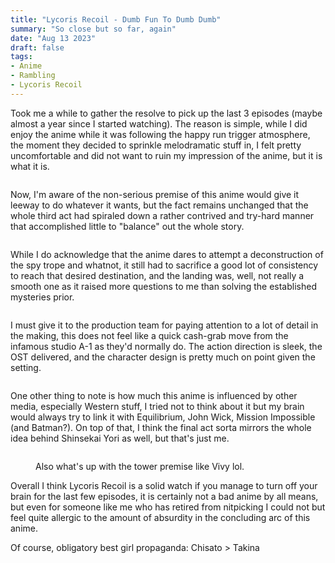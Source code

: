 ```yaml
---
title: "Lycoris Recoil - Dumb Fun To Dumb Dumb"
summary: "So close but so far, again"
date: "Aug 13 2023"
draft: false
tags:
- Anime
- Rambling
- Lycoris Recoil
---
```


<div className="richtext pb-8">
  <p>
    Took me a while to gather the resolve to pick up the last 3 episodes (maybe
    almost a year since I started watching). The reason is simple, while I did
    enjoy the anime while it was following the happy run trigger atmosphere, the
    moment they decided to sprinkle melodramatic stuff in, I felt pretty
    uncomfortable and did not want to ruin my impression of the anime, but it is
    what it is.
  </p>
  <figure className="kg-card kg-image-card">
    <img
      src="http://res.cloudinary.com/dxyxhzwdx/image/upload/q_80/v1/gaftonosh/2023/08/2023-08-13-18_05_17-Lycoris-Recoil---S01E04---VLC-media-player.webp"
      alt=""
      height={1056}
      loading="lazy"
      width={1873}
      className="kg-image hoverZoomLink"
    />
  </figure>
  <p>
    Now, I'm aware of the non-serious premise of this anime would give it leeway
    to do whatever it wants, but the fact remains unchanged that the whole third
    act had spiraled down a rather contrived and try-hard manner that
    accomplished little to "balance" out the whole story.
  </p>
  <figure className="kg-card kg-image-card">
    <img
      src="http://res.cloudinary.com/dxyxhzwdx/image/upload/q_80/v1/gaftonosh/2023/08/2023-08-13-18_45_56-Lycoris-Recoil---S01E11---VLC-media-player.webp"
      alt=""
      height={1056}
      loading="lazy"
      width={1874}
      className="kg-image hoverZoomLink"
    />
  </figure>
  <p>
    While I do acknowledge that the anime dares to attempt a deconstruction of
    the spy trope and whatnot, it still had to sacrifice a good lot of
    consistency to reach that desired destination, and the landing was, well,
    not really a smooth one as it raised more questions to me than solving the
    established mysteries prior.
  </p>
  <figure className="kg-card kg-width-wide kg-gallery-card">
    <div className="kg-gallery-container">
      <div className="kg-gallery-row">
        <div className="kg-gallery-image">
          <img
            src="http://res.cloudinary.com/dxyxhzwdx/image/upload/q_80/v1/gaftonosh/2023/08/2023-08-13-18_12_05-Lycoris-Recoil---S01E13---VLC-media-player.webp"
            alt=""
            height={1056}
            loading="lazy"
            width={1874}
            className="hoverZoomLink"
          />
        </div>
        <div className="kg-gallery-image">
          <img
            src="http://res.cloudinary.com/dxyxhzwdx/image/upload/q_80/v1/gaftonosh/2023/08/2023-08-13-18_11_47-Lycoris-Recoil---S01E13---VLC-media-player.webp"
            alt=""
            height={1056}
            loading="lazy"
            width={1874}
            className="hoverZoomLink"
          />
        </div>
      </div>
    </div>
  </figure>
  <p>
    I must give it to the production team for paying attention to a lot of
    detail in the making, this does not feel like a quick cash-grab move from
    the infamous studio A-1 as they'd normally do. The action direction is
    sleek, the OST delivered, and the character design is pretty much on point
    given the setting.
  </p>
  <figure className="kg-card kg-image-card">
    <img
      src="http://res.cloudinary.com/dxyxhzwdx/image/upload/q_80/v1/gaftonosh/2023/08/2023-08-13-18_15_36-Lycoris-Recoil---S01E13---VLC-media-player.webp"
      alt=""
      height={1056}
      loading="lazy"
      width={1874}
      className="kg-image hoverZoomLink"
    />
  </figure>
  <p>
    One other thing to note is how much this anime is influenced by other media,
    especially Western stuff, I tried not to think about it but my brain would
    always try to link it with Equilibrium, John Wick, Mission Impossible (and
    Batman?). On top of that, I think the final act sorta mirrors the whole idea
    behind Shinsekai Yori as well, but that's just me.
  </p>
  <figure className="kg-card kg-width-wide kg-gallery-card">
    <div className="kg-gallery-container">
      <div className="kg-gallery-row">
        <div className="kg-gallery-image">
          <img
            src="http://res.cloudinary.com/dxyxhzwdx/image/upload/q_80/v1/gaftonosh/2023/08/2023-08-13-18_08_06-Lycoris-Recoil---S01E05---VLC-media-player.webp"
            alt=""
            height={1056}
            loading="lazy"
            width={1876}
            className="hoverZoomLink"
          />
        </div>
        <div className="kg-gallery-image">
          <img
            src="http://res.cloudinary.com/dxyxhzwdx/image/upload/q_80/v1/gaftonosh/2023/08/2023-08-13-18_13_05-Lycoris-Recoil---S01E12---VLC-media-player.webp"
            alt=""
            height={1056}
            loading="lazy"
            width={1874}
            className="hoverZoomLink"
          />
        </div>
        <div className="kg-gallery-image">
          <img
            src="http://res.cloudinary.com/dxyxhzwdx/image/upload/q_80/v1/gaftonosh/2023/08/2023-08-13-18_14_10-Lycoris-Recoil---S01E12---VLC-media-player.webp"
            alt=""
            height={1056}
            loading="lazy"
            width={1874}
            className="hoverZoomLink"
          />
        </div>
      </div>
    </div>
  </figure>
  <figure className="kg-card kg-image-card kg-card-hascaption kg-width-wide">
    <img
      src="http://res.cloudinary.com/dxyxhzwdx/image/upload/q_80/v1/gaftonosh/2023/08/2023-08-13-18_49_40-Lycoris-Recoil---S01E02---VLC-media-player.webp"
      alt=""
      height={1056}
      loading="lazy"
      width={1874}
      className="kg-image hoverZoomLink"
    />
    <figcaption>
      Also what's up with the tower premise like Vivy lol.
    </figcaption>
  </figure>
  <p>
    Overall I think Lycoris Recoil is a solid watch if you manage to turn off
    your brain for the last few episodes, it is certainly not a bad anime by all
    means, but even for someone like me who has retired from nitpicking I could
    not but feel quite allergic to the amount of absurdity in the concluding arc
    of this anime.
  </p>
  <p>Of course, obligatory best girl propaganda: Chisato &gt; Takina</p>
  <figure className="kg-card kg-image-card">
    <img
      src="http://res.cloudinary.com/dxyxhzwdx/image/upload/q_80/v1/gaftonosh/2023/08/2023-08-13-18_52_38-Lycoris-Recoil---S01E02---VLC-media-player.webp"
      alt=""
      height={1056}
      loading="lazy"
      width={1874}
      className="kg-image hoverZoomLink"
    />
  </figure>
</div>
